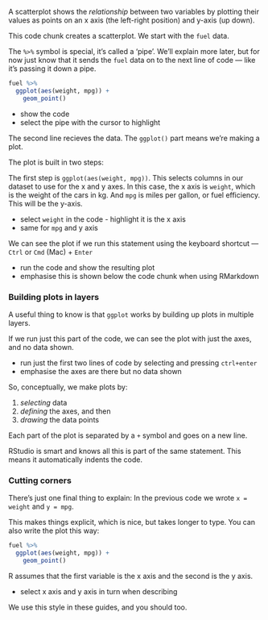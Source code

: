 A scatterplot shows the *relationship* between two variables by plotting their values as points on an x axis (the left-right position) and y-axis (up down).


This code chunk creates a scatterplot. We start with the `fuel` data.

The `%>%` symbol is special, it's called a 'pipe'. We'll explain more later, but for now just know
that it sends the `fuel` data on to the next line of code — like it's passing it down a pipe.

```r
fuel %>%
  ggplot(aes(weight, mpg)) +
    geom_point()
```

:::{.direction}

- show the code
- select the pipe with the cursor to highlight

:::


The second line recieves the data. The `ggplot()` part means we're making a plot.

The plot is built in two steps:

The first step is `ggplot(aes(weight, mpg))`. This selects columns in our dataset to use for the x and y axes. In this case, the x axis is `weight`, which is the weight of the cars in kg. And `mpg` is miles per gallon, or fuel efficiency. This will be the y-axis.

:::{.direction}

- select `weight` in the code - highlight it is the x axis
- same for `mpg` and y axis

:::


We can see the plot if we run this statement using the keyboard shortcut — `Ctrl` or `Cmd` (Mac) + `Enter`

:::{.direction}

- run the code and show the resulting plot
- emphasise this is shown below the code chunk when using RMarkdown

:::




### Building plots in layers


A useful thing to know is that `ggplot` works by building up plots in multiple layers.

If we run just this part of the code, we can see the plot with just the axes, and no data shown.


:::{.direction}

- run just the first two lines of code by selecting and pressing `ctrl+enter`
- emphasise the axes are there but no data shown

:::


So, conceptually, we make plots by:

1. *selecting* data
2. *defining* the axes, and then
3. *drawing* the data points

Each part of the plot is separated by a `+` symbol and goes on a new line.

RStudio is smart and knows all this is part of the same statement.
This means it automatically indents the code.



### Cutting corners

There's just one final thing to explain:  In the previous code we wrote `x = weight` and `y = mpg`.

This makes things explicit, which is nice, but takes longer to type. You can also write the plot this way:

```r
fuel %>%
  ggplot(aes(weight, mpg)) +
    geom_point()         
```

R assumes that the first variable is the x axis and the second is the y axis.

:::{.direction}

- select x axis and y axis in turn when describing

:::


We use this style in these guides, and you should too.

